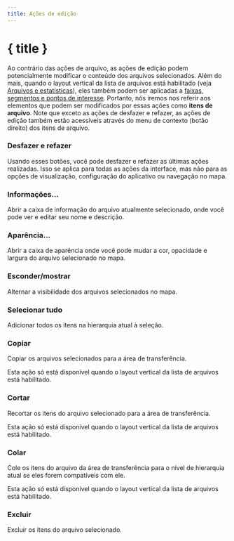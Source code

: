 ```yaml
---
title: Ações de edição
---
```


<script lang="ts">
</script>

# { title }

Ao contrário das ações de arquivo, as ações de edição podem potencialmente modificar o conteúdo dos arquivos selecionados.
Além do mais, quando o layout vertical da lista de arquivos está habilitado (veja [Arquivos e estatísticas](../files-and-stats)), eles também podem ser aplicadas a [faixas, segmentos e pontos de interesse](../gpx).
Portanto, nós iremos nos referir aos elementos que podem ser modificados por essas ações como **itens de arquivo**.
Note que exceto as ações de desfazer e refazer, as ações de edição também estão acessíveis através do menu de contexto (botão direito) dos itens de arquivo.

### <Undo2 size="16" class="inline-block" style="margin-bottom: 2px" /><Redo2 size="16" class="inline-block" style="margin-bottom: 2px" /> Desfazer e refazer

Usando esses botões, você pode desfazer e refazer as últimas ações realizadas.
Isso se aplica para todas as ações da interface, mas não para as opções de visualização, configuração do aplicativo ou navegação no mapa.

### <Info size="16" class="inline-block" style="margin-bottom: 2px" /> Informações...

Abrir a caixa de informação do arquivo atualmente selecionado, onde você pode ver e editar seu nome e descrição.

### <PaintBucket size="16" class="inline-block" style="margin-bottom: 2px" /> Aparência...

Abrir a caixa de aparência onde você pode mudar a cor, opacidade e largura do arquivo selecionado no mapa.

### <EyeOff size="16" class="inline-block" style="margin-bottom: 2px" /> Esconder/mostrar

Alternar a visibilidade dos arquivos selecionados no mapa.

### <FileStack size="16" class="inline-block" style="margin-bottom: 2px" /> Selecionar tudo

Adicionar todos os itens na hierarquia atual à seleção.

### <ClipboardCopy size="16" class="inline-block" style="margin-bottom: 2px" /> Copiar

Copiar os arquivos selecionados para a área de transferência.

<DocsNote>

Esta ação só está disponível quando o layout vertical da lista de arquivos está habilitado.

</DocsNote>

### <Scissors size="16" class="inline-block" style="margin-bottom: 2px" /> Cortar

Recortar os itens do arquivo selecionado para a área de transferência.

<DocsNote>

Esta ação só está disponível quando o layout vertical da lista de arquivos está habilitado.

</DocsNote>

### <ClipboardPaste size="16" class="inline-block" style="margin-bottom: 2px" /> Colar

Cole os itens do arquivo da área de transferência para o nível de hierarquia atual se eles forem compatíveis com ele.

<DocsNote>

Esta ação só está disponível quando o layout vertical da lista de arquivos está habilitado.

</DocsNote>

### <Trash2 size="16" class="inline-block" style="margin-bottom: 2px" /> Excluir

Excluir os itens do arquivo selecionado.
